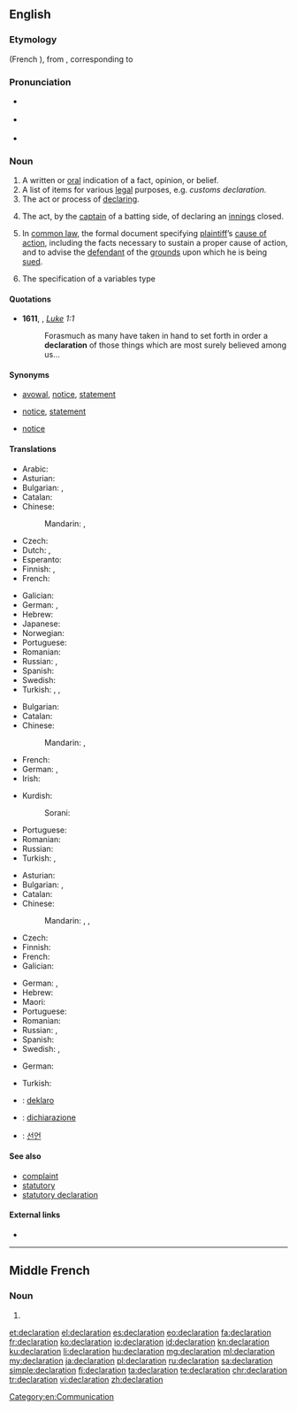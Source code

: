 {{also|déclaration}}
==English==

===Etymology===
{{etyl|fro|en}} {{term|declaration|lang=fro}} (French {{term|déclaration|lang=fr}}), from {{etyl|la|en}} {{term|declarationem|lang=la}}, corresponding to {{suffix|declare|ation}}

===Pronunciation===
* {{a|UK}} {{IPA|/ˌdɛkləˈɹeɪʃən/}}
* {{a|US}} {{IPA|/dɛkləˈɹejʃn̩/}}
* {{rhymes|eɪʃən}}

===Noun===
{{en-noun}}

# A written or [[oral]] indication of a fact, opinion, or belief.
# A list of items for various [[legal]] purposes, e.g. ''customs declaration.''
# The act or process of [[declare|declaring]].
# {{context|cricket|lang=en}} The act, by the [[captain]] of a batting side, of declaring an [[innings]] closed.
# {{context|legal|lang=en}} In [[common law]], the formal document specifying [[plaintiff]]’s [[cause of action]], including the facts necessary to sustain a proper cause of action, and to advise the [[defendant]] of the [[grounds]] upon which he is being [[sued]].
# {{context|computing|lang=en}} The specification of a variables type

====Quotations====
* '''1611''', {{w|King James Version of the Bible}}, ''[[s:Bible (King James)/Luke|Luke]] 1:1''
*: Forasmuch as many have taken in hand to set forth in order a '''declaration''' of those things which are most surely believed among us...

====Synonyms====
* {{sense|written or oral indication}} [[avowal]], [[notice]], [[statement]]
* {{sense|list of items for legal purposes}} [[notice]], [[statement]]
* {{sense|act or process of declaring}} [[notice]]

====Translations====
{{trans-top|written or oral indication of a fact, opinion, or belief}}
* Arabic: {{t|ar|إعلان|tr=ʼiʻlān|m}}
* Asturian: {{t|ast|declaración|f}}
* Bulgarian: {{t+|bg|заявление|n}}, {{t+|bg|декларация|f}}
* Catalan: {{t|ca|declaració|f}}
* Chinese:
*: Mandarin: {{t|cmn|聲明}}, {{t+|cmn|声明|tr=shēngmíng}}
* Czech: {{t|cs|prohlášení|n}}
* Dutch: {{t+|nl|verklaring|f}}, {{t+|nl|declaratie|f}}
* Esperanto: {{t|eo|deklaracio}}
* Finnish: {{t+|fi|julistus}}, {{t|fi|tiedoksianto}}
* French: {{t+|fr|déclaration|f}}
{{trans-mid}}
* Galician: {{t+|gl|declaración|f}}
* German: {{t+|de|Erklärung|f}}, {{t+|de|Deklaration|f}}
* Hebrew: {{t|he|הצהרה|tr=hatzhara|f}}
* Japanese: {{t+|ja|宣言|tr=せんげん, sengen}}
* Norwegian: {{t+|no|erklæring|m|f}}
* Portuguese: {{t+|pt|declaração|f}}
* Romanian: {{t+|ro|declarație|f}}
* Russian: {{t+|ru|заявление|tr=zajavl'énije|n}}, {{t+|ru|декларация|tr=deklarátsija|f}}
* Spanish: {{t+|es|declaración|f}}
* Swedish: {{t+|sv|tillkännagivande}}
* Turkish: {{t+|tr|açıklama}}, {{t+|tr|deklarasyon}}, {{t+|tr|bildiri}}
{{trans-bottom}}

{{trans-top|list of items for various legal purposes}}
* Bulgarian: {{t+|bg|декларация|f}}
* Catalan: {{t|ca|declaració|f}}
* Chinese:
*: Mandarin: {{t|cmn|報單}}, {{t+|cmn|报单|tr=bàodān}}
* French: {{t+|fr|déclaration|f}}
* German: {{t+|de|Erklärung|f}}, {{t+|de|Deklaration|f}}
* Irish: {{t|ga|dearbhú|m}}
{{trans-mid}}
* Kurdish:
*: Sorani: {{t|ku|به‌یان}}
* Portuguese: {{t+|pt|declaração|f}}
* Romanian: {{t+|ro|declarație|f}}
* Russian: {{t+|ru|декларация|f|tr=d'eklarácija}}
* Turkish: {{t+|tr|beyanat}}, {{t+|tr|bildirge}}
{{trans-bottom}}

{{trans-top|act or process of declaring}}
* Asturian: {{t|ast|declaración|f}}
* Bulgarian: {{t|bg|заявяване|n}}, {{t+|bg|деклариране|n}}
* Catalan: {{t|ca|declaració|f}}
* Chinese:
*: Mandarin: {{t|cmn|報單}}, {{t+|cmn|报单|tr=bàodān}}, {{t+|cmn|宣言|tr=xuānyán}}
* Czech: {{t|cs|vyhlášení|n}}
* Finnish: {{t+|fi|julistus}}
* French: {{t+|fr|déclaration|f}}
* Galician: {{t+|gl|declaración|f}}
{{trans-mid}}
* German: {{t+|de|Erklärung|f}}, {{t+|de|Deklaration|f}}
* Hebrew: {{t|he|הצהרה|tr=hatzhara|f}}
* Maori: {{t|mi|whakapuakanga}}
* Portuguese: {{t+|pt|declaração|f}}
* Romanian: {{t+|ro|declarare|f}}
* Russian: {{t+|ru|заявление|tr=zajavl'énije|n}}, {{t+|ru|объявление|tr=objavl'énije|n}}
* Spanish: {{t+|es|declaración|f}}
* Swedish: {{t+|sv|förklara}}, {{t+|sv|deklarera}}
{{trans-bottom}}

{{trans-top|(cricket) act, by the captain of a batting side, of declaring an innings closed}}
{{trans-mid}}
{{trans-bottom}}

{{trans-top|specification of a variables type}}
* German: {{t+|de|Deklaration|f}}
{{trans-mid}}
* Turkish: {{t|tr|açıklayıcı deyim}}
{{trans-bottom}}

{{checktrans-top}}
* {{ttbc|eo}}: [[deklaro]]
* {{ttbc|it}}: [[dichiarazione]] {{g|f}}
{{trans-mid}}
* {{ttbc|ko}}: [[선언]]
{{trans-bottom}}

====See also====
* [[complaint]]
* [[statutory]]
* [[statutory declaration]]

====External links====
* {{pedia}}

[[Category:en:Communication]]

----

==Middle French==

===Noun===
{{frm-noun|f}}

# {{l/en|declaration}}

[[et:declaration]]
[[el:declaration]]
[[es:declaration]]
[[eo:declaration]]
[[fa:declaration]]
[[fr:declaration]]
[[ko:declaration]]
[[io:declaration]]
[[id:declaration]]
[[kn:declaration]]
[[ku:declaration]]
[[li:declaration]]
[[hu:declaration]]
[[mg:declaration]]
[[ml:declaration]]
[[my:declaration]]
[[ja:declaration]]
[[pl:declaration]]
[[ru:declaration]]
[[sa:declaration]]
[[simple:declaration]]
[[fi:declaration]]
[[ta:declaration]]
[[te:declaration]]
[[chr:declaration]]
[[tr:declaration]]
[[vi:declaration]]
[[zh:declaration]]